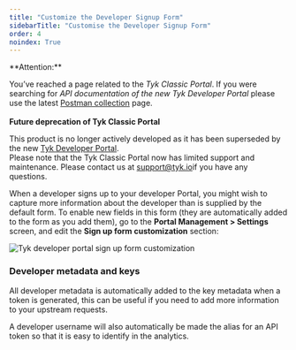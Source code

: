 ```yaml
---
title: "Customize the Developer Signup Form"
sidebarTitle: "Customise the Developer Signup Form"
order: 4
noindex: True
---
```



<Warning>
**Attention:**

You’ve reached a page related to the *Tyk Classic Portal*. If you were searching for *API documentation of the new Tyk
Developer Portal* please use the latest
[Postman collection](/docs3/product-stack/tyk-enterprise-developer-portal/api-documentation/tyk-edp-api) page.
<br />
<br />
**Future deprecation of Tyk Classic Portal**

This product is no longer actively developed as it
has been superseded by the new [Tyk Developer Portal](/docs3/portal/overview/intro).
<br />
Please note that the Tyk Classic Portal now has limited support and maintenance. Please contact us at
[support@tyk.io](<mailto:support@tyk.io?subject=Tyk classic developer portal>)if you have any questions.
</Warning>


When a developer signs up to your developer Portal, you might wish to capture more information about the developer than is supplied by the default form. To enable new fields in this form (they are automatically added to the form as you add them), go to the **Portal Management > Settings** screen, and edit the **Sign up form customization** section:

<img src="/img/dashboard/portal-management/dev_cusomise_2.5.png" alt="Tyk developer portal sign up form customization" />

### Developer metadata and keys

All developer metadata is automatically added to the key metadata when a token is generated, this can be useful if you need to add more information to your upstream requests.

A developer username will also automatically be made the alias for an API token so that it is easy to identify in the analytics.
